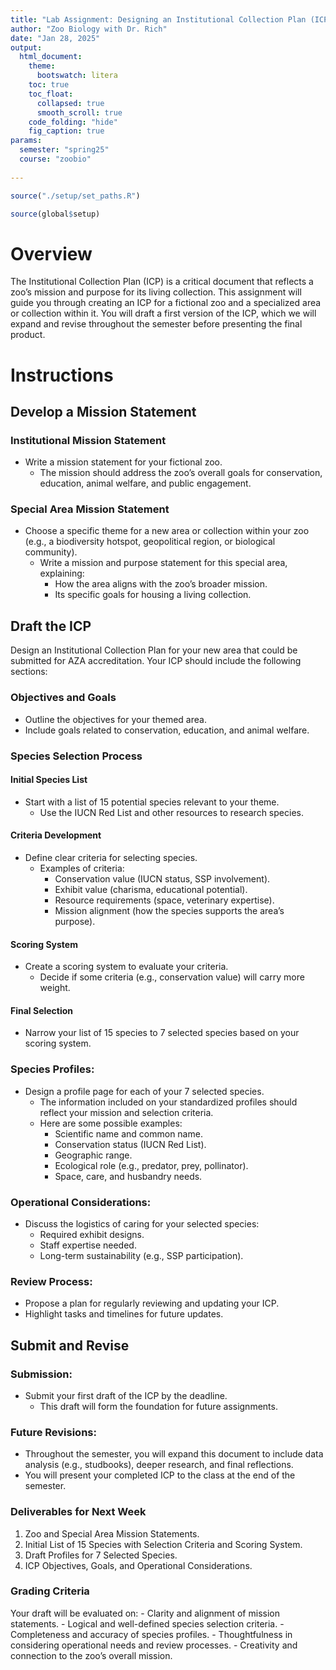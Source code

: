 ```yaml
---
title: "Lab Assignment: Designing an Institutional Collection Plan (ICP)"
author: "Zoo Biology with Dr. Rich"
date: "Jan 28, 2025"
output:
  html_document:
    theme:
      bootswatch: litera
    toc: true
    toc_float:
      collapsed: true
      smooth_scroll: true
    code_folding: "hide"
    fig_caption: true
params:
  semester: "spring25"
  course: "zoobio"
                     
---
```


```r
source("./setup/set_paths.R")

source(global$setup)
```


# Overview

The Institutional Collection Plan (ICP) is a critical document that reflects a zoo’s mission and purpose for its living collection. This assignment will guide you through creating an ICP for a fictional zoo and a specialized area or collection within it. You will draft a first version of the ICP, which we will expand and revise throughout the semester before presenting the final product.

# Instructions

## Develop a Mission Statement

### Institutional Mission Statement

- Write a mission statement for your fictional zoo.
  - The mission should address the zoo’s overall goals for conservation, education, animal welfare, and public engagement.

### Special Area Mission Statement
	
- Choose a specific theme for a new area or collection within your zoo (e.g., a biodiversity hotspot, geopolitical region, or biological community).
  - Write a mission and purpose statement for this special area, explaining:
    - How the area aligns with the zoo’s broader mission.
    - Its specific goals for housing a living collection.

## Draft the ICP

Design an Institutional Collection Plan for your new area that could be submitted for AZA accreditation. Your ICP should include the following sections:

### Objectives and Goals

- Outline the objectives for your themed area.
- Include goals related to conservation, education, and animal welfare.

### Species Selection Process
	
####	Initial Species List

- Start with a list of 15 potential species relevant to your theme.
  - Use the IUCN Red List and other resources to research species.
	
#### Criteria Development

- Define clear criteria for selecting species.
  - Examples of criteria:
    - Conservation value (IUCN status, SSP involvement).
    - Exhibit value (charisma, educational potential).
    - Resource requirements (space, veterinary expertise).
    - Mission alignment (how the species supports the area’s purpose).
    
#### Scoring System

- Create a scoring system to evaluate your criteria. 
  - Decide if some criteria (e.g., conservation value) will carry more weight.
  
#### Final Selection

- Narrow your list of 15 species to 7 selected species based on your scoring system.

### Species Profiles:

- Design a profile page for each of your 7 selected species. 
  - The information included on your standardized profiles should reflect your mission and selection criteria.
  - Here are some possible examples:
    - Scientific name and common name.
    - Conservation status (IUCN Red List).
    - Geographic range.
    - Ecological role (e.g., predator, prey, pollinator).
    - Space, care, and husbandry needs.
    
### Operational Considerations:

- Discuss the logistics of caring for your selected species:
  - Required exhibit designs.
  - Staff expertise needed.
  - Long-term sustainability (e.g., SSP participation).
  
### Review Process:

- Propose a plan for regularly reviewing and updating your ICP.
- Highlight tasks and timelines for future updates.

## Submit and Revise

### Submission:

- Submit your first draft of the ICP by the deadline.
  - This draft will form the foundation for future assignments.

### Future Revisions:

- Throughout the semester, you will expand this document to include data analysis (e.g., studbooks), deeper research, and final reflections.
- You will present your completed ICP to the class at the end of the semester.

### Deliverables for Next Week

1.  Zoo and Special Area Mission Statements.
2.  Initial List of 15 Species with Selection Criteria and Scoring System.
3.  Draft Profiles for 7 Selected Species.
4.  ICP Objectives, Goals, and Operational Considerations.

### Grading Criteria

Your draft will be evaluated on:
  - Clarity and alignment of mission statements.
  - Logical and well-defined species selection criteria.
  - Completeness and accuracy of species profiles.
  - Thoughtfulness in considering operational needs and review processes.
  - Creativity and connection to the zoo’s overall mission.
